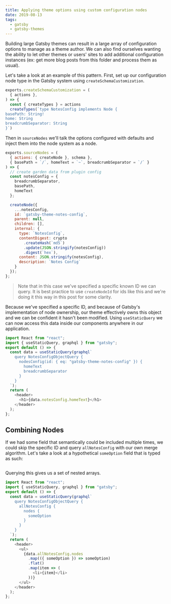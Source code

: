 ```yaml
---
title: Applying theme options using custom configuration nodes
date: 2019-08-13
tags:
  - gatsby
  - gatsby-themes
---
```


Building large Gatsby themes can result in a large array of configuration options to manage as a theme author. We can also find ourselves wanting the ability to let other themes or users' sites to add additional configuration instances (ex: get more blog posts from this folder and process them as usual).

Let's take a look at an example of this pattern. First, set up our configuration node type in the Gatsby system using `createSchemaCustomization`.

```js title=gatsby-node.js
exports.createSchemaCustomization = (
  { actions },
) => {
  const { createTypes } = actions
  createTypes(`type NotesConfig implements Node {
basePath: String!
home: String
breadcrumbSeparator: String
}`)
```

Then in `sourceNodes` we'll talk the options configured with defaults and inject them into the node system as a node.

```js title=gatsby-node.js
exports.sourceNodes = (
  { actions: { createNode }, schema },
  { basePath = `/`, homeText = `~`, breadcrumbSeparator = `/` }
) => {
  // create garden data from plugin config
  const notesConfig = {
    breadcrumbSeparator,
    basePath,
    homeText
  };

  createNode({
    ...notesConfig,
    id: `gatsby-theme-notes-config`,
    parent: null,
    children: [],
    internal: {
      type: `NotesConfig`,
      contentDigest: crypto
        .createHash(`md5`)
        .update(JSON.stringify(notesConfig))
        .digest(`hex`),
      content: JSON.stringify(notesConfig),
      description: `Notes Config`
    }
  });
};
```

> Note that in this case we've specified a specific known ID we can query. It is best practice to use `createNodeId` for ids like this and we're doing it this way in this post for some clarity.

Because we've specified a specific ID, and because of Gatsby's implementation of node ownership, our theme effectively owns this object and we can be confident it hasn't been modified. Using `useStaticQuery` we can now access this data inside our components anywhere in our application.

```js
import React from "react";
import { useStaticQuery, graphql } from "gatsby";
export default () => {
  const data = useStaticQuery(graphql`
    query NotesConfigObjectQuery {
      nodesConfig(id: { eq: "gatsby-theme-notes-config" }) {
        homeText
        breadcrumbSeparator
      }
    }
  `);
  return (
    <header>
      <h1>{data.notesConfig.homeText}</h1>
    </header>
  );
};
```

## Combining Nodes

If we had some field that semantically could be included multiple times, we could skip the specific ID and query `allNotesConfig` with our own merge algorithm. Let's take a look at a hypothetical `someOption` field that is typed as such:

```graphql type someOption = [String!]!

```

Querying this gives us a set of nested arrays.

```js
import React from "react";
import { useStaticQuery, graphql } from "gatsby";
export default () => {
  const data = useStaticQuery(graphql`
    query NotesConfigObjectQuery {
      allNotesConfig {
        nodes {
          someOption
        }
      }
    }
  `);
  return (
    <header>
      <ul>
        {data.allNotesConfig.nodes
          .map(({ someOption }) => someOption)
          .flat()
          .map(item => (
            <li>{item}</li>
          ))}
      </ul>
    </header>
  );
};
```
